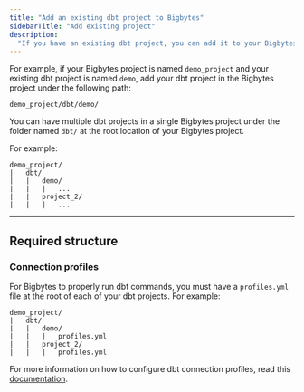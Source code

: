 ```yaml
---
title: "Add an existing dbt project to Bigbytes"
sidebarTitle: "Add existing project"
description:
  "If you have an existing dbt project, you can add it to your Bigbytes project."
---
```


For example, if your Bigbytes project is named `demo_project` and your existing dbt
project is named `demo`, add your dbt project in the Bigbytes project under the
following path:

```
demo_project/dbt/demo/
```

You can have multiple dbt projects in a single Bigbytes project under the folder
named `dbt/` at the root location of your Bigbytes project.

For example:

```
demo_project/
|   dbt/
|   |   demo/
|   |   |   ...
|   |   project_2/
|   |   |   ...
```

---

## Required structure

### Connection profiles

For Bigbytes to properly run dbt commands, you must have a `profiles.yml` file at
the root of each of your dbt projects. For example:

```
demo_project/
|   dbt/
|   |   demo/
|   |   |   profiles.yml
|   |   project_2/
|   |   |   profiles.yml
```

For more information on how to configure dbt connection profiles, read this
[documentation](/dbt/connection-profiles).
